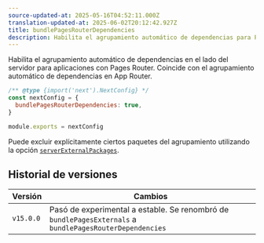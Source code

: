 ```yaml
---
source-updated-at: 2025-05-16T04:52:11.000Z
translation-updated-at: 2025-06-02T20:12:42.927Z
title: bundlePagesRouterDependencies
description: Habilita el agrupamiento automático de dependencias para Pages Router
---
```


Habilita el agrupamiento automático de dependencias en el lado del servidor para aplicaciones con Pages Router. Coincide con el agrupamiento automático de dependencias en App Router.

```js filename="next.config.js"
/** @type {import('next').NextConfig} */
const nextConfig = {
  bundlePagesRouterDependencies: true,
}

module.exports = nextConfig
```

Puede excluir explícitamente ciertos paquetes del agrupamiento utilizando la opción [`serverExternalPackages`](/docs/pages/api-reference/config/next-config-js/serverExternalPackages).

## Historial de versiones

| Versión   | Cambios                                                                                                   |
| --------- | --------------------------------------------------------------------------------------------------------- |
| `v15.0.0` | Pasó de experimental a estable. Se renombró de `bundlePagesExternals` a `bundlePagesRouterDependencies` |